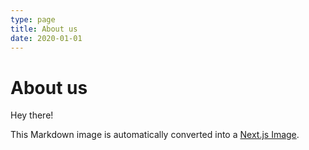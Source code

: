 ```yaml
---
type: page
title: About us
date: 2020-01-01
---
```


# About us 

Hey there!


This Markdown image is automatically converted into a [Next.js Image](https://nextjs.org/docs/api-reference/next/image).
